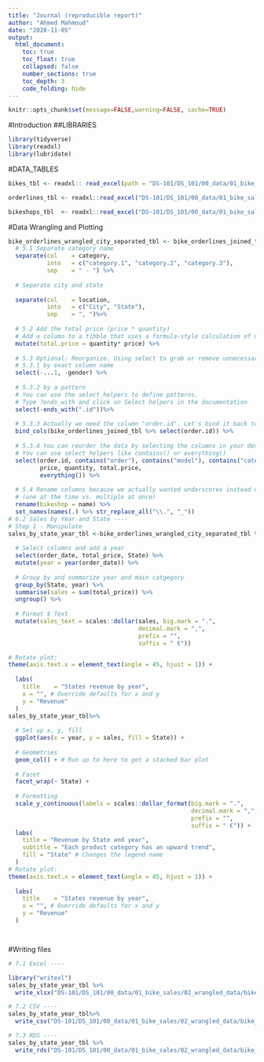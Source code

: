 ```yaml
---
title: "Journal (reproducible report)"
author: "Ahmed Mahmoud"
date: "2020-11-05"
output:
  html_document:
    toc: true
    toc_float: true
    collapsed: false
    number_sections: true
    toc_depth: 3
    code_folding: hide
---
```


```r
knitr::opts_chunk$set(message=FALSE,warning=FALSE, cache=TRUE)
```
#Introduction
##LIBRARIES
```r


library(tidyverse)
library(readxl)
library(lubridate)

```

#DATA_TABLES
```r


bikes_tbl <- readxl:: read_excel(path = "DS-101/DS_101/00_data/01_bike_sales/01_raw_data/bikes.xlsx")

orderlines_tbl <- readxl::read_excel("DS-101/DS_101/00_data/01_bike_sales/01_raw_data/orderlines.xlsx")

bikeshops_tbl  <- readxl::read_excel("DS-101/DS_101/00_data/01_bike_sales/01_raw_data/bikeshops.xlsx")


```

#Data Wrangling and Plotting
```r

bike_orderlines_wrangled_city_separated_tbl <- bike_orderlines_joined_tbl %>%
  # 5.1 Separate category name
  separate(col    = category,
           into   = c("category.1", "category.2", "category.3"),
           sep    = " - ") %>% 
  
  # Separate city and state 
  
  separate(col    = location,
           into   = c("City", "State"),
           sep    = ", ")%>% 
  
  # 5.2 Add the total price (price * quantity) 
  # Add a column to a tibble that uses a formula-style calculation of other columns
  mutate(total.price = quantity* price) %>%
  
  # 5.3 Optional: Reorganize. Using select to grab or remove unnecessary columns
  # 5.3.1 by exact column name
  select(-...1, -gender) %>%
  
  # 5.3.2 by a pattern
  # You can use the select_helpers to define patterns. 
  # Type ?ends_with and click on Select helpers in the documentation
  select(-ends_with(".id"))%>%
  
  # 5.3.3 Actually we need the column "order.id". Let's bind it back to the data
  bind_cols(bike_orderlines_joined_tbl %>% select(order.id)) %>% 
  
  # 5.3.4 You can reorder the data by selecting the columns in your desired order.
  # You can use select_helpers like contains() or everything()
  select(order.id, contains("order"), contains("model"), contains("category"),
         price, quantity, total.price,
         everything()) %>%
  
  # 5.4 Rename columns because we actually wanted underscores instead of the dots
  # (one at the time vs. multiple at once)
  rename(bikeshop = name) %>%
  set_names(names(.) %>% str_replace_all("\\.", "_"))
# 6.2 Sales by Year and State ----
# Step 1 - Manipulate
sales_by_state_year_tbl <-bike_orderlines_wrangled_city_separated_tbl %>%
  
  # Select columns and add a year
  select(order_date, total_price, State) %>%
  mutate(year = year(order_date)) %>%
  
  # Group by and summarize year and main catgegory
  group_by(State, year) %>%
  summarise(sales = sum(total_price)) %>%
  ungroup() %>%
  
  # Format $ Text
  mutate(sales_text = scales::dollar(sales, big.mark = ".", 
                                     decimal.mark = ",", 
                                     prefix = "", 
                                     suffix = " €"))

# Rotate plot: 
theme(axis.text.x = element_text(angle = 45, hjust = 1)) +
  
  labs(
    title    = "States revenue by year",
    x = "", # Override defaults for x and y
    y = "Revenue"
  )
sales_by_state_year_tbl%>%
  
  # Set up x, y, fill
  ggplot(aes(x = year, y = sales, fill = State)) +
  
  # Geometries
  geom_col() + # Run up to here to get a stacked bar plot
  
  # Facet
  facet_wrap(~ State) +
  
  # Formatting
  scale_y_continuous(labels = scales::dollar_format(big.mark = ".", 
                                                    decimal.mark = ",", 
                                                    prefix = "", 
                                                    suffix = " €")) +
  labs(
    title = "Revenue by State and year",
    subtitle = "Each product category has an upward trend",
    fill = "State" # Changes the legend name
  )
# Rotate plot: 
theme(axis.text.x = element_text(angle = 45, hjust = 1)) +
  
  labs(
    title    = "States revenue by year",
    x = "", # Override defaults for x and y
    y = "Revenue"
  )




```
#Writing files

```r
# 7.1 Excel ----

library("writexl")
sales_by_state_year_tbl %>%
  write_xlsx("DS-101/DS_101/00_data/01_bike_sales/02_wrangled_data/bike_orderlines.xlsx")

# 7.2 CSV ----
sales_by_state_year_tbl%>% 
  write_csv("DS-101/DS_101/00_data/01_bike_sales/02_wrangled_data/bike_orderlines.csv")

# 7.3 RDS ----
sales_by_state_year_tbl %>% 
  write_rds("DS-101/DS_101/00_data/01_bike_sales/02_wrangled_data/bike_orderlines.rds")
```

